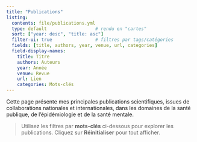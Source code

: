 ---
title: "Publications"
listing:
  contents: file/publications.yml
  type: default                  # rendu en "cartes"
  sort: ["year: desc", "title: asc"]
  filter-ui: true                # filtres par tags/catégories
  fields: [title, authors, year, venue, url, categories]
  field-display-names:
    title: Titre
    authors: Auteurs
    year: Année
    venue: Revue
    url: Lien
    categories: Mots-clés
---

Cette page présente mes principales publications scientifiques, issues de collaborations nationales et internationales, dans les domaines de la santé publique, de l’épidémiologie et de la santé mentale.

> Utilisez les filtres par **mots-clés** ci-dessous pour explorer les publications. Cliquez sur **Réinitialiser** pour tout afficher.

```{=html}
<style>
/* Style léger pour les tags/catégories */
.quarto-listing-category {
  background-color: #f0f4f7;
  border-radius: 8px;
  padding: 3px 8px;
  font-size: 0.85em;
  color: #2c3e50;
}
</style>
```
